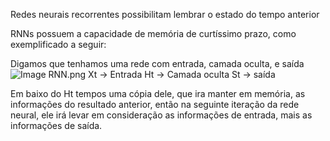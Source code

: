 
Redes neurais recorrentes possibilitam lembrar o estado do tempo anterior

RNNs possuem a capacidade de memória de curtíssimo prazo, como exemplificado a seguir:

Digamos que tenhamos uma rede com entrada, camada oculta, e saída
![Image RNN.png](../vite.svg)
Xt -> Entrada
Ht -> Camada oculta
St -> saída

Em baixo do Ht tempos uma cópia dele, que ira manter em memória, as informações do resultado anterior, então na seguinte iteração da rede neural, ele irá levar em consideração as informações de entrada, mais as informações de saída.
